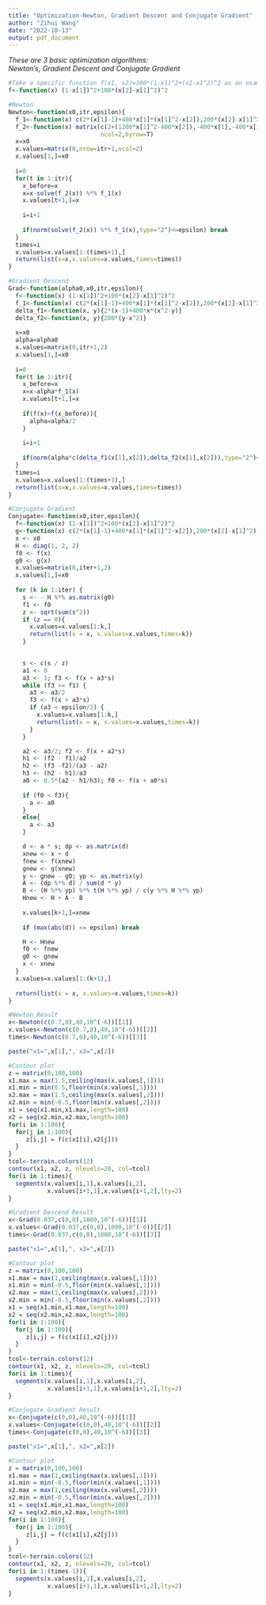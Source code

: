 ```yaml
---
title: "Optimization-Newton, Gradient Descent and Conjugate Gradient"
author: "Zihui Wang"
date: "2022-10-13"
output: pdf_document
---
```


*These are 3 basic optimization algorithms:*  
*Newton's, Gradient Descent and Conjugate Gradient*  
```r
#Take a specific function f(x1, x2)=100*(1-x1)^2+(x2-x1^2)^2 as an example:
f<-function(x) (1-x[1])^2+100*(x[2]-x[1]^2)^2

#Newton
Newton<-function(x0,itr,epsilon){
  f_1<-function(x) c(2*(x[1]-1)+400*x[1]*(x[1]^2-x[2]),200*(x[2]-x[1]^2))
  f_2<-function(x) matrix(c(2+(1200*x[1]^2-400*x[2]),-400*x[1],-400*x[1],200),
                          ncol=2,byrow=T)
  x=x0
  x.values=matrix(0,nrow=itr+1,ncol=2)
  x.values[1,]=x0
  
  i=0
  for(t in 1:itr){
    x_before=x
    x=x-solve(f_2(x)) %*% f_1(x)
    x.values[t+1,]=x
    
    i=i+1
    
    if(norm(solve(f_2(x)) %*% f_1(x),type="2")<=epsilon) break
  }
  times=i
  x.values=x.values[1:(times+1),]
  return(list(x=x,x.values=x.values,times=times))
} 
```

```r
#Gradient Descend
Grad<-function(alpha0,x0,itr,epsilon){
  f<-function(x) (1-x[1])^2+100*(x[2]-x[1]^2)^2
  f_1<-function(x) c(2*(x[1]-1)+400*x[1]*(x[1]^2-x[2]),200*(x[2]-x[1]^2))
  delta_f1<-function(x, y){2*(x-1)+400*x*(x^2-y)}
  delta_f2<-function(x, y){200*(y-x^2)}
  
  x=x0
  alpha=alpha0
  x.values=matrix(0,itr+1,2)
  x.values[1,]=x0
  
  i=0
  for(t in 1:itr){
    x_before=x
    x=x-alpha*f_1(x)
    x.values[t+1,]=x
    
    if(f(x)>f(x_before)){
      alpha=alpha/2
    }
    
    i=i+1
    
    if(norm(alpha*c(delta_f1(x[1],x[2]),delta_f2(x[1],x[2])),type="2")<=epsilon) break
  }
  times=i
  x.values=x.values[1:(times+1),]
  return(list(x=x,x.values=x.values,times=times))
}
```
  
```r
#Conjugate Gradient
Conjugate<-function(x0,iter,epsilon){
  f<-function(x) (1-x[1])^2+100*(x[2]-x[1]^2)^2
  g<-function(x) c(2*(x[1]-1)+400*x[1]*(x[1]^2-x[2]),200*(x[2]-x[1]^2))
  x <- x0
  H <- diag(1, 2, 2)
  f0 <- f(x)
  g0 <- g(x)
  x.values=matrix(0,iter+1,2)
  x.values[1,]=x0
  
  for (k in 1:iter) {
    s <- - H %*% as.matrix(g0)
    f1 <- f0
    z <- sqrt(sum(s^2))
    if (z == 0){
      x.values=x.values[1:k,]
      return(list(x = x, x.values=x.values,times=k))
    }
      

    s <- c(s / z)
    a1 <- 0
    a3 <- 1; f3 <- f(x + a3*s)
    while (f3 >= f1) {
      a3 <- a3/2
      f3 <- f(x + a3*s)
      if (a3 < epsilon/2) {
        x.values=x.values[1:k,]
        return(list(x = x, x.values=x.values,times=k))
      }
    }

    a2 <- a3/2; f2 <- f(x + a2*s)
    h1 <- (f2 - f1)/a2
    h2 <- (f3 -f2)/(a3 - a2)
    h3 <- (h2 - h1)/a3
    a0 <- 0.5*(a2 - h1/h3); f0 <- f(x + a0*s)
        
    if (f0 < f3){
      a <- a0
    }
    else{
      a <- a3
    }

    d <- a * s; dp <- as.matrix(d)
    xnew <- x + d
    fnew <- f(xnew)
    gnew <- g(xnew)
    y <- gnew - g0; yp <- as.matrix(y)
    A <- (dp %*% d) / sum(d * y)
    B <- (H %*% yp) %*% t(H %*% yp) / c(y %*% H %*% yp)
    Hnew <- H + A - B
    
    x.values[k+1,]=xnew
    
    if (max(abs(d)) <= epsilon) break

    H <- Hnew
    f0 <- fnew
    g0 <- gnew
    x <- xnew
  }
  x.values=x.values[1:(k+1),]
  
  return(list(x = x, x.values=x.values,times=k))
}
```

```r
#Newton Result
x<-Newton(c(0.7,0),40,10^(-6))[[1]]
x.values<-Newton(c(0.7,0),40,10^(-6))[[2]]
times<-Newton(c(0.7,0),40,10^(-6))[[3]]

paste("x1=",x[1],", x2=",x[2])

#Contour plot
z = matrix(0,100,100)
x1.max = max(1.5,ceiling(max(x.values[,1])))
x1.min = min(0.5,floor(min(x.values[,1])))
x2.max = max(1.5,ceiling(max(x.values[,2])))
x2.min = min(-0.5,floor(min(x.values[,2])))
x1 = seq(x1.min,x1.max,length=100)
x2 = seq(x2.min,x2.max,length=100)
for(i in 1:100){
  for(j in 1:100){
     z[i,j] = f(c(x1[i],x2[j]))
  }
}
tcol<-terrain.colors(12)
contour(x1, x2, z, nlevels=20, col=tcol)
for(i in 1:times){
  segments(x.values[i,1],x.values[i,2],
           x.values[i+1,1],x.values[i+1,2],lty=2)
}
```

```r
#Gradient Descend Result
x<-Grad(0.037,c(0,0),1000,10^(-6))[[1]]
x.values<-Grad(0.037,c(0,0),1000,10^(-6))[[2]]
times<-Grad(0.037,c(0,0),1000,10^(-6))[[3]]

paste("x1=",x[1],", x2=",x[2])

#Contour plot
z = matrix(0,100,100)
x1.max = max(1,ceiling(max(x.values[,1])))
x1.min = min(-0.5,floor(min(x.values[,1])))
x2.max = max(1,ceiling(max(x.values[,2])))
x2.min = min(-0.5,floor(min(x.values[,2])))
x1 = seq(x1.min,x1.max,length=100)
x2 = seq(x2.min,x2.max,length=100)
for(i in 1:100){
  for(j in 1:100){
     z[i,j] = f(c(x1[i],x2[j]))
  }
}
tcol<-terrain.colors(12)
contour(x1, x2, z, nlevels=20, col=tcol)
for(i in 1:times){
  segments(x.values[i,1],x.values[i,2],
           x.values[i+1,1],x.values[i+1,2],lty=2)
}
```

```r
#Conjugate Gradient Result
x<-Conjugate(c(0,0),40,10^(-6))[[1]]
x.values<-Conjugate(c(0,0),40,10^(-6))[[2]]
times<-Conjugate(c(0,0),40,10^(-6))[[3]]

paste("x1=",x[1],", x2=",x[2])

#Contour plot
z = matrix(0,100,100)
x1.max = max(1,ceiling(max(x.values[,1])))
x1.min = min(-0.5,floor(min(x.values[,1])))
x2.max = max(1,ceiling(max(x.values[,2])))
x2.min = min(-0.5,floor(min(x.values[,2])))
x1 = seq(x1.min,x1.max,length=100)
x2 = seq(x2.min,x2.max,length=100)
for(i in 1:100){
  for(j in 1:100){
     z[i,j] = f(c(x1[i],x2[j]))
  }
}
tcol<-terrain.colors(12)
contour(x1, x2, z, nlevels=20, col=tcol)
for(i in 1:(times-1)){
  segments(x.values[i,1],x.values[i,2],
           x.values[i+1,1],x.values[i+1,2],lty=2)
}
```
